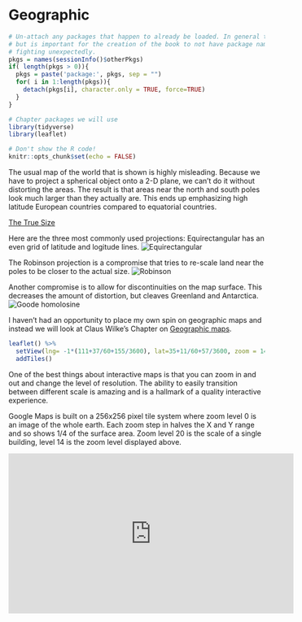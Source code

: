 # Geographic

```r
# Un-attach any packages that happen to already be loaded. In general this is unnecessary
# but is important for the creation of the book to not have package namespaces
# fighting unexpectedly.
pkgs = names(sessionInfo()$otherPkgs)
if( length(pkgs > 0)){
  pkgs = paste('package:', pkgs, sep = "")
  for( i in 1:length(pkgs)){
    detach(pkgs[i], character.only = TRUE, force=TRUE)
  }
}

# Chapter packages we will use
library(tidyverse)
library(leaflet)

# Don't show the R code!
knitr::opts_chunk$set(echo = FALSE)
```

The usual map of the world that is shown is highly misleading. Because we have to project a spherical object onto a 2-D plane, we can't do it without distorting the areas. The result is that areas near the north and south poles look much larger than they actually are. This ends up emphasizing high latitude European countries compared to equatorial countries.

[The True Size](https://thetruesize.com)

Here are the three most commonly used projections:
Equirectangular has an even grid of latitude and logitude lines.
![Equirectangular](https://upload.wikimedia.org/wikipedia/commons/8/83/Equirectangular_projection_SW.jpg)

The Robinson projection is a compromise that tries to re-scale land near the poles to be closer to the actual size.
![Robinson](https://upload.wikimedia.org/wikipedia/commons/9/96/Robinson_projection_SW.jpg)

Another compromise is to allow for discontinuities on the map surface. This decreases the amount of distortion, but cleaves Greenland and Antarctica.
![Goode homolosine](https://upload.wikimedia.org/wikipedia/commons/f/f2/Goode_homolosine_projection_SW.jpg)


I haven't had an opportunity to place my own spin on geographic maps and instead we will look at Claus Wilke's Chapter on [Geographic maps](https://serialmentor.com/dataviz/geospatial-data.html).


```r
leaflet() %>% 
  setView(lng= -1*(111+37/60+155/3600), lat=35+11/60+57/3600, zoom = 14) %>%
  addTiles()
```

One of the best things about interactive maps is that you can zoom in and out and change the level of resolution. The ability to easily transition between different scale is amazing and is a hallmark of a quality interactive experience.

Google Maps is built on a 256x256 pixel tile system where zoom level 0 is an image of the whole earth. Each zoom step in halves the X and Y range and so shows 1/4 of the surface area. Zoom level 20 is the scale of a single building, level 14 is the zoom level displayed above. 


<iframe width="560" height="315" src="https://www.youtube.com/embed/qLlAmqwg6wU" frameborder="0" allowfullscreen></iframe>




